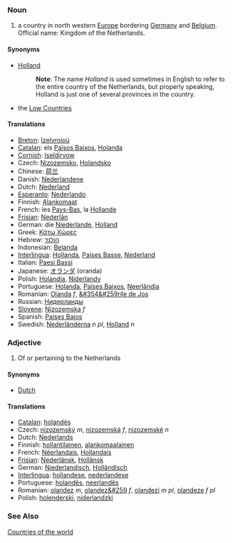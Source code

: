 ===Noun===
# a country in north western [[Europe]] bordering [[Germany]] and [[Belgium]]. Official name: Kingdom of the Netherlands.

====Synonyms====
*[[Holland]]
*:'''Note''': The name ''Holland'' is used sometimes in English to refer to the entire country of the Netherlands, but properly speaking, Holland is just one of several provinces in the country.
*the [[Low Countries]]

====Translations====
*[[Breton]]: [[Izelvroioù]]
*[[Catalan]]: els [[Països Baixos]], [[Holanda]]
*[[Cornish]]: [[Iseldiryow]]
*Czech: [[Nizozemsko]], [[Holandsko]]
*Chinese: [[荷兰]]
*Danish: [[Nederlandene]]
*Dutch: [[Nederland]]
*[[Esperanto]]: [[Nederlando]]
*Finnish: [[Alankomaat]]
*French: les [[Pays-Bas]], la [[Hollande]]
*[[Frisian]]: [[Nederlân]]
*German: die [[Niederlande]], [[Holland]]
*Greek: [[Κάτω Χώρες]]
*Hebrew: [[הולנד]]
*Indonesian: [[Belanda]]
*[[Interlingua]]: [[Hollanda]], [[Paises Basse]], [[Nederland]]
*Italian: [[Paesi Bassi]]
*Japanese: [[オランダ]] (oranda)
*Polish: [[Holandia]], [[Niderlandy]]
*Portuguese: [[Holanda]], [[Países Baixos]], [[Neerlândia]]
*Romanian: [[Olanda]] ''f'', [[&#354&#259rile de Jos]]
*Russian: [[Нидерланды]]
*[[Slovene]]: [[Nizozemska]] ''f''
*Spanish: [[Países Bajos]]
*Swedish: [[Nederländerna]] ''n pl'', [[Holland]] ''n''

===Adjective===
# Of or pertaining to the Netherlands

====Synonyms====
*[[Dutch]]

====Translations====
*[[Catalan]]: [[holandès]]
*Czech: [[nizozemský]] ''m'', [[nizozemská]] ''f'', [[nizozemské]] ''n''
*Dutch: [[Nederlands]]
*Finnish: [[hollantilainen]], [[alankomaalainen]]
*French: [[Néerlandais]], [[Hollandais]]
*[[Frisian]]: [[Nederlânsk]], [[Hollânsk]]
*German: [[Niederlandisch]], [[Holländisch]]
*[[Interlingua]]: [[hollandese]], [[nederlandese]]
*Portuguese: [[holandês]], [[neerlandês]]
*Romanian: [[olandez]] ''m'', [[olandez&#259]] ''f'', [[olandezi]] ''m pl'', [[olandeze]] ''f pl''
*Polish: [[holenderski]], [[niderlandzki]]

===See Also===
[[Countries of the world]]